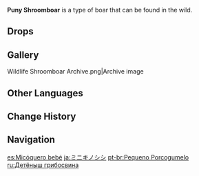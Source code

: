 {{About|the wildlife|the furnishing|Puny Shroomboar (Furnishing)}}
{{Wildlife Infobox
|image       = Puny Shroomboar Icon.png
|type        = Wildlife
|family      = Beasts
|group       = Boars
|location    = 
|description = 
}}
'''Puny Shroomboar''' is a type of boar that can be found in the wild.

==Drops==
{{Card|Raw Meat|1}}{{Card|Matsutake|1}}

==Gallery==
<gallery>
Wildlife Shroomboar Archive.png|Archive image
</gallery>

==Other Languages==
{{Other Languages
|default_hidden = 1
|en      = Puny Shroomboar
|zhs     = 小蕈猪
|zhs_rm  = Xiǎo Xùnzhū
|zht     = 小蕈豬
|zht_rm  = Xiǎo Xùnzhū
|ja      = ミニキノシシ
|ja_rm   = Mini Kinoshishi
|ko      = 아기 버섯 돼지
|es      = Micóquero bebé
|fr      = Petit porpignon
|ru      = Детёныш грибосвина
|th      = Puny Shroomboar
|vi      = Heo Nấm Nhỏ
|de      = Kleines Trüffelschwein
|de_tl   = Small Truffle Swine
|id      = Puny Shroomboar
|pt      = Pequeno Porcogumelo
|tr      = Çelimsiz Küflü Domuz
|tr_tl   = Puny Moldy Boar
|it      = Funginghiale piccolo
}}

==Change History==
{{Change History|3.0}}

==Navigation==
{{Wildlife Navbox}}

[[es:Micóquero bebé]]
[[ja:ミニキノシシ]]
[[pt-br:Pequeno Porcogumelo]]
[[ru:Детёныш грибосвина]]